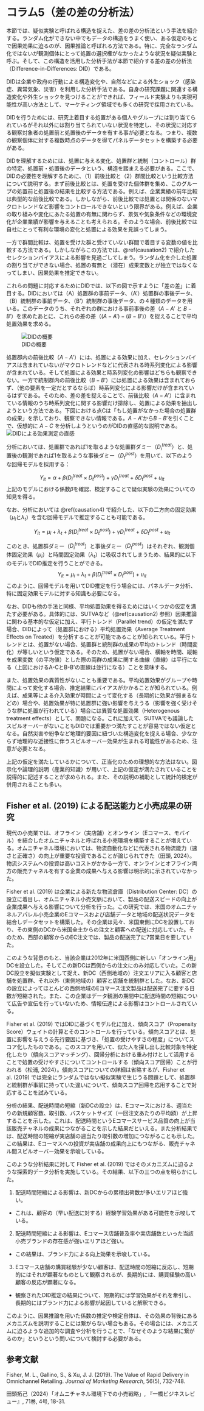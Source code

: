 # コラム5（差の差の分析法） {#causation5}

本節では、疑似実験と呼ばれる構造を捉えた、差の差の分析法という手法を紹介する。ランダム化ができない中でもデータの構造をうまく使い、ある仮定のもとで因果効果に迫るのが、因果推論と呼ばれる方法である。特に、完全なランダム化ではないが観測個体にとって処置の選択権がなかったような状況を疑似実験と呼ぶ。そして、この構造を活用した分析手法が本節で紹介する差の差の分析法（Difference-in-Differences: DID）である。

DIDは企業や政府の行動による構造変化や、自然などによる外生ショック（感染症、異常気象、災害）を利用した分析手法である。自身の研究課題に関連する構造変化や外生ショックを見つけることができれば、フィールド実験よりも実現可能性が高い方法として、マーケティング領域でも多くの研究で採用されている。

DIDを行うためには、研究上着目する処置がある個人やグループには割り当てられているがそれ以外には割り当てられていない状況を特定し、その状況に対応する観察対象者の処置前と処置後のデータを有する事が必要となる。つまり、複数の観察個体に対する複数時点のデータを得てパネルデータセットを構築する必要がある。

DIDを理解するためには、処置に与える変化、処置群と統制（コントロール）群の特定、処置前・処置後のデータという、構造を踏まえる必要がある。ここで、DIDの必要性を理解するために、（1）前後比較と（2）群間比較という比較方法について説明する。まず前後比較とは、処置を受けた個体群を集め、このグループの処置前と処置後の結果を比較する方法である。例えば、企業業績の前年比較は典型的な前後比較である。しかしながら、前後比較では処置とは関係のないマクロトレンドなど影響をコントロールできないという限界がある。例えば、企業の取り組みや変化にあたる処置の有無に関わらず、景気や気象条件などの環境変化が企業業績が影響を与えることも考えられる。そのような場合、前後比較では自社にとって有利な環境の変化と処置による効果を見誤ってしまう。

一方で群間比較は、処置を受けた群と受けていない群間で着目する変数の値を比較する方法である。しかしながらこの方法では、\@ref(causation2) で紹介したセレクションバイアスによる影響を見過ごしてしまう。ランダム化を介した処置の割り当てができない場合、処置の有無と（潜在）成果変数とが独立ではなくなってしまい、因果効果を推定できない。

これらの問題に対応するためにDIDでは、以下の図で示すように「差の差」に着目する。DIDにおいては（A）処置群の事前データ、（A'）処置群の事後データ、（B）統制群の事前データ、（B'）統制群の事後データ、の４種類のデータを用いる。このデータのうち、それぞれの群における事前事後の差（$A-A'$ と $B-B'$）を求めたあとに、これらの差の差（$(A-A')-(B-B')$）を捉えることで平均処置効果を求める。

![DIDの概要](column/DID.png)

処置郡内の前後比較（$A-A'$）には、処置による効果に加え、セレクションバイアスは含まれていないがマクロトレンドなどに代表される時系列変化による影響が含まれている。そして処置による効果と時系列変化の影響はどちらも観察できない。一方で統制群内の前後比較（$B-B'$）には処置による効果は含まれておらず、（他の要素を一定だとするならば）時系列変化による影響だけが含まれているはずである。そのため、差の差を捉えることで、前後比較（$A-A'$）に含まれている情報のうち時系列変化に関する影響だけ排除し、処置による効果を抽出しようという方法である。下図における点Cは「もし処置がなかった場合の処置群の成果」を示しており、観察できない情報である。$A-A'$から$B-B'$を引くことで、仮想的に $A-C$ を分析しようというのがDIDの直感的な説明である。
![DIDによる効果測定の直感](column/DID2.png)


分析においては、処置群であれば1を取るような処置群ダミー（$D^{treat}_{i}$）と、処置後の観測であれば1を取るような事後ダミー（$D^{post}_{t}$）を用いて、以下のような回帰モデルを採用する：

$$
Y_{it}=\alpha+\beta(D^{treat}_{i}\times D^{post}_{t})+\gamma D^{treat}_{i}+\delta D^{post}_{t}+u_{it}
$$
上記のモデルにおける係数$\beta$を確認、検定することで疑似実験の効果についての知見を得る。

なお、分析においては \@ref(causation4) で紹介した、以下の二方向の固定効果（$\mu_i$と$\lambda_t$）を含む回帰モデルで推定することも可能である。

$$
Y_{it}=\mu_i+\lambda_t+\beta(D^{treat}_{i}\times D^{post}_{t})+\gamma D^{treat}_{i}+\delta D^{post}_{t}+u_{it}
$$

このとき、処置群ダミー（$D^{treat}_{i}$）と事後ダミー（$D^{post}_{t}$）はそれぞれ、観測個体固定効果（$\mu_i$）と時間固定効果（$\lambda_t$）に吸収されてしまうため、結果的に以下のモデルでDID推定を行うことができる。
$$
Y_{it}=\mu_i+\lambda_t+\beta(D^{treat}_{i}\times D^{post}_{t})+u_{it}
$$
このように、回帰モデルを用いてDID推定を行う場合には、パネルデータ分析、特に固定効果モデルに対する知識も必要になる。

なお、DIDも他の手法と同様、平均処置効果を得るためにはいくつかの仮定を満たす必要がある。具体的には、SUTVAなど（\@ref(causation2) 参照）因果推論に関わる基本的な仮定に加え、平行トレンド（Parallel trend）の仮定を満たす場合、DIDによって（処置群における）平均処置効果（Average Treatment Effects on Treated）を分析することが可能であることが知られている。平行トレンドとは、処置がない場合、処置群と統制群の成果の平均のトレンド（時間変化）が等しいという仮定である。そのため、処置がない場合、横軸を時間、縦軸を成果変数（の平均値）とした際の両群の成果に関する曲線（直線）は平行になる（上図におけるA-CとB-B'の直線は並行になる）ことを意味する。

また、処置効果の異質性がないことも重要である。平均処置効果がグループや時間によって変化する場合、推定結果にバイアスがかかることが知られている。例えば、成果等による介入効果が時間によって変化する（長期的に効果が弱まるなどの）場合や、処置効果が特に処置群に強い影響を与えうる（影響を強く受けそうな群に処置が行われている）場合には異質な処置効果（Heterogenous treatment effects）として、問題になる。これに加えて、SUTVAでも議論したスピルオーバーがないこともDIDでは重要かつ満たすことが容易ではない仮定となる。自然災害や紛争など地理的要因に紐づいた構造変化を捉える場合、少なからず地理的な近接性に伴うスピルオーバー効果が生まれる可能性があるため、注意が必要となる。

上記の仮定を満たしているかについて、正当化のための理想的な方法はない。図示化や論理的説明（産業的知識）が用いて、上記の仮定が満たされていることを説得的に記述することが求められる。また、その説明の補助として統計的検定が併用されることも多い。


## Fisher et al. (2019) による配送能力と小売成果の研究
現代の小売業では、オフライン（実店舗）とオンライン（Eコマース、モバイル）を結合したオムニチャネルと呼ばれる小売環境を構築することが増えている。オムニチャネル環境においては、物流自動化などに代表される物流能力（速さと正確さ）の向上が重要な投資であることが論じられてきた（田頭, 2024）。物流システムへの投資は高いコストがかかる一方で、オンラインとオフライン両方の販売チャネルを有する企業の成果へ与える影響は明示的に示されていなかった。

Fisher et al. (2019) は企業による新たな物流倉庫（Distribution Center: DC）の設立に着目し、オムニチャネル小売文脈において、製品の配送スピードの向上が企業成果へ与える影響について分析を行った。この研究では、米国のオムニチャネルアパレル小売企業のEコマースおよび店舗データと地域の配送状況データを結合しデータセットを構築した。その企業は元々、米国東側にDCを設置しており、その東側のDCから米国全土からの注文と顧客への配送に対応していた。そのため、西部の顧客からのEC注文では、製品の配送完了に7営業日を要していた。

このような背景のもと、当該企業は2012年に米国西側に新しい「オンライン用」DCを設立した。そしてこの新DCは西側からの注文にのみ対応していた。この新DC設立を擬似実験として捉え、新DC（西側地域の）注文エリアに入る顧客と店舗を処置群、それ以外（東側地域の）顧客と店舗を統制群とした。なお、新DCの設立によってほとんどの西側地域のEコマース注文製品は配送完了に要する日数が短縮された。また、この企業はデータ観測の期間中に配送時間の短縮について広告や宣伝を行っていないため、情報伝達による影響はコントロールされている。

Fisher et al. (2019) ではDIDに基づくモデル化に加え、傾向スコア（Propensity Score）ウェイトの計算とそのコントロールを行っている。傾向スコアとは、処置に影響を与えうる先行要因に基づき、「処置の受けやすさの程度」についてスコア化したものである。このスコアを用いて、似た人を探し出し比較対象を特定化したり（傾向スコアマッチング）、回帰分析における重み付けとして活用することで処置の受けやすさについてコントロールする（傾向スコア回帰）ことが行われる（松浦, 2024）。傾向スコアについての詳細は省略するが、Fisher et al. (2019) では完全にランダムではない擬似実験で生じうる問題として、処置群と統制群が事前に持っていた違いについて、傾向スコア回帰を応用することで対応することを試みている。

分析の結果、配送時間の短縮（新DCの設立）は、Eコマースにおける、週当たりの新規顧客数、取引数、バスケットサイズ（一回注文あたりの平均額）が上昇することを示した。これは、配送時間というEコマースサービス品質の向上が当該販売チャネルの成果につながることを示した結果だといえる。また分析結果では、配送時間の短縮が実店舗の週当たり取引数の増加につながることも示した。この結果は、Eコーマスへの投資が実店舗の成果向上にもつながる、販売チャネル間スピルオーバー効果を示唆している。

このような分析結果に対して Fisher et al. (2019) ではそのメカニズムに迫るような探索的データ分析を実施している。その結果、以下の三つの点を明らかにした。

1. 配送時間短縮による影響は、新DCからの累積出荷数が多いエリアほど強い。
  - これは、顧客の（早い配送に対する）経験学習効果がある可能性を示唆している。

2. 配送時間短縮による影響は、Eコマース店舗普及率や実店舗数といった当該小売ブランドの存在感が強いエリアほど強い。
  - この結果は、ブランド力による向上効果を示唆している。

3. Eコマース店舗の購買経験が少ない顧客は、配送時間の短縮に反応し、短期的にはそれが顕著なものとして観察されるが、長期的には、購買経験の高い顧客の反応が顕著になる。
  - 観察されたDID推定の結果について、短期的には学習効果がそれを牽引し、長期的にはブランド力による影響が起因していると解釈できる。
  
このように、因果推論を用いた係数の推定や検定自体は、その効果の背後にあるメカニズムを説明することには繋がらない場合もある。その場合には、メカニズムに迫るような追加的な調査や分析を行うことで、「なぜそのような結果に繋がるのか」というという問いについて検討する必要がある。


## 参考文献

Fisher, M. L., Gallino, S., & Xu, J. J. (2019). The Value of Rapid Delivery in Omnichannel Retailing. *Journal of Marketing Research*, 56(5), 732-748.

田頭拓己（2024）「オムニチャネル環境下での小売戦略」, 『一橋ビジネスレビュー』, 71巻, 4号, 18-31.
